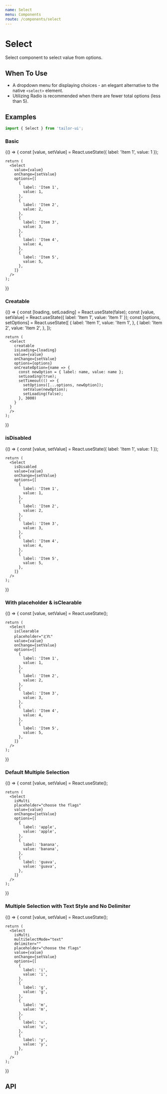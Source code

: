 ```yaml
---
name: Select
menu: Components
route: /components/select
---
```



# Select

Select component to select value from options.

## When To Use

- A dropdown menu for displaying choices - an elegant alternative to the native `<select>` element.
- Utilizing <Link to="/components/radio">Radio</Link> is recommended when there are fewer total options (less than 5).

## Examples

```js
import { Select } from 'tailor-ui';
```

### Basic

<Playground>
  {() => {
    const [value, setValue] = React.useState({ label: 'Item 1', value: 1 });

    return (
      <Select
        value={value}
        onChange={setValue}
        options={[
          {
            label: 'Item 1',
            value: 1,
          },
          {
            label: 'Item 2',
            value: 2,
          },
          {
            label: 'Item 3',
            value: 3,
          },
          {
            label: 'Item 4',
            value: 4,
          },
          {
            label: 'Item 5',
            value: 5,
          },
        ]}
      />
    );

}}

</Playground>

### Creatable

<Playground>
  {() => {
    const [loading, setLoading] = React.useState(false);
    const [value, setValue] = React.useState({ label: 'Item 1', value: 'Item 1' });
    const [options, setOptions] = React.useState([
      {
        label: 'Item 1',
        value: 'Item 1',
      },
      {
        label: 'Item 2',
        value: 'Item 2',
      },
    ]);

    return (
      <Select
        creatable
        isLoading={loading}
        value={value}
        onChange={setValue}
        options={options}
        onCreateOption={name => {
          const newOption = { label: name, value: name };
          setLoading(true);
          setTimeout(() => {
            setOptions([...options, newOption]);
            setValue(newOption);
            setLoading(false);
          }, 3000)
        }
      }
      />
    );

}}

</Playground>

### isDisabled

<Playground>
  {() => {
    const [value, setValue] = React.useState({ label: 'Item 1', value: 1 });

    return (
      <Select
        isDisabled
        value={value}
        onChange={setValue}
        options={[
          {
            label: 'Item 1',
            value: 1,
          },
          {
            label: 'Item 2',
            value: 2,
          },
          {
            label: 'Item 3',
            value: 3,
          },
          {
            label: 'Item 4',
            value: 4,
          },
          {
            label: 'Item 5',
            value: 5,
          },
        ]}
      />
    );

}}

</Playground>

### With placeholder & isClearable

<Playground>
  {() => {
    const [value, setValue] = React.useState();

    return (
      <Select
        isClearable
        placeholder="どれ"
        value={value}
        onChange={setValue}
        options={[
          {
            label: 'Item 1',
            value: 1,
          },
          {
            label: 'Item 2',
            value: 2,
          },
          {
            label: 'Item 3',
            value: 3,
          },
          {
            label: 'Item 4',
            value: 4,
          },
          {
            label: 'Item 5',
            value: 5,
          },
        ]}
      />
    );

}}

</Playground>

### Default Multiple Selection

<Playground>
  {() => {
    const [value, setValue] = React.useState();

    return (
      <Select
        isMulti
        placeholder="choose the flags"
        value={value}
        onChange={setValue}
        options={[
          {
            label: 'apple',
            value: 'apple',
          },
          {
            label: 'banana',
            value: 'banana',
          },
          {
            label: 'guava',
            value: 'guava',
          },
        ]}
      />
    );

}}

</Playground>

### Multiple Selection with Text Style and No Delimiter

<Playground>
  {() => {
    const [value, setValue] = React.useState();

    return (
      <Select
        isMulti
        multiSelectMode="text"
        delimiter=""
        placeholder="choose the flags"
        value={value}
        onChange={setValue}
        options={[
          {
            label: 'i',
            value: 'i',
          },
          {
            label: 'g',
            value: 'g',
          },
          {
            label: 'm',
            value: 'm',
          },
          {
            label: 'u',
            value: 'u',
          },
          {
            label: 'y',
            value: 'y',
          },
        ]}
      />
    );

}}

</Playground>

## API

<PropsTable of={Select} />
